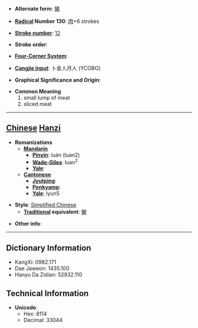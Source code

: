 * '''Alternate form''': [[臠]]

* '''[[Wiktionary:Chinese radical index| Radical]] Number 130''': [[Wiktionary:Chinese radical index 肉|肉]]+6 strokes

* '''[[Wiktionary:Chinese total strokes index|Stroke number]]''': [[Wiktionary:Chinese total strokes index 12|12]]

* '''Stroke order''': 

* '''[[Wiktionary:Chinese four corner index|Four-Corner System]]''': 

* '''[[Wiktionary:Chinese Cangjie index|Cangjie input]]''': 卜金人月人 (YCOBO)

* '''Graphical Significance and Origin''': 

* '''Common Meaning'''
*#small lump of meat
*# sliced meat


----

== [[Chinese]] [[Hanzi]] ==

* '''Romanizations'''
** '''[[Mandarin]]'''
*** '''[[Pinyin]]''': luán (luan2)
*** '''[[Wade-Giles]]''': luan<sup>2</sup>
*** '''[[Yale]]''': 
** '''[[Cantonese]]'''
*** '''[[Jyutping]]''':
*** '''[[Penkyamp]]''': 
*** '''[[Yale]]''': lyun5

* '''Style''': [[Simplified Chinese]] 
** '''[[Traditional Chinese|Traditional]] equivalent''': [[臠]]

* '''Other info''': 

----

== Dictionary Information ==

* KangXi: 0982.171
* Dae Jaweon: 1435.100
* Hanyu Da Zidian: 52932.110

== Technical Information ==

* '''Unicode''':
** Hex: 8114
** Decimal: 33044